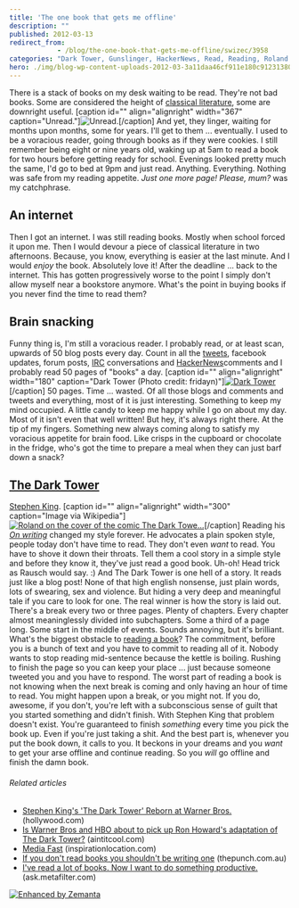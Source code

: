 ```yaml
---
title: 'The one book that gets me offline'
description: ""
published: 2012-03-13
redirect_from: 
            - /blog/the-one-book-that-gets-me-offline/swizec/3958
categories: "Dark Tower, Gunslinger, HackerNews, Read, Reading, Roland Deschain, Stephen King, The Dark Tower VII: The Dark Tower, Twitter, Uncategorized, Writing"
hero: ./img/blog-wp-content-uploads-2012-03-3a11daa46cf911e180c9123138016265_74.jpg
---
```

There is a stack of books on my desk waiting to be read. They&#x27;re not bad books. Some are considered the height of [classical literature](http://en.wikipedia.org/wiki/Classics "Classics"), some are downright useful. \[caption id=&quot;&quot; align=&quot;alignright&quot; width=&quot;367&quot; caption=&quot;Unread.&quot;]![Unread.](./img/blog-wp-content-uploads-2012-03-3a11daa46cf911e180c9123138016265_74.jpg "Unread.")\[/caption] And yet, they linger, waiting for months upon months, some for years. I&#x27;ll get to them ... eventually. I used to be a voracious reader, going through books as if they were cookies. I still remember being eight or nine years old, waking up at 5am to read a book for two hours before getting ready for school. Evenings looked pretty much the same, I&#x27;d go to bed at 9pm and just read. Anything. Everything. Nothing was safe from my reading appetite. _Just one more page! Please, mum?_ was my catchphrase.

## An internet

Then I got an internet. I was still reading books. Mostly when school forced it upon me. Then I would devour a piece of classical literature in two afternoons. Because, you know, everything is easier at the last minute. And I would _enjoy_ the book. Absolutely love it! After the deadline ... back to the internet. This has gotten progressively worse to the point I simply don&#x27;t allow myself near a bookstore anymore. What&#x27;s the point in buying books if you never find the time to read them?

## Brain snacking

Funny thing is, I&#x27;m still a voracious reader. I probably read, or at least scan, upwards of 50 blog posts every day. Count in all the [tweets](http://twitter.com "Twitter"), facebook updates, forum posts, [IRC](http://en.wikipedia.org/wiki/Internet_Relay_Chat "Internet Relay Chat") conversations and [HackerNews](http://news.ycombinator.com/ "Hacker News")comments and I probably read 50 pages of &quot;books&quot; a day. \[caption id=&quot;&quot; align=&quot;alignright&quot; width=&quot;180&quot; caption=&quot;Dark Tower (Photo credit: fridayn)&quot;][![Dark Tower](./img/blog-wp-content-uploads-2012-03-119923039_1333cbbd02_m1.jpg "Dark Tower")](http://www.flickr.com/photos/60697241@N00/119923039)\[/caption] 50 pages. Time ... wasted. Of all those blogs and comments and tweets and everything, most of it is just interesting. Something to keep my mind occupied. A little candy to keep me happy while I go on about my day. Most of it isn&#x27;t even that well written! But hey, it&#x27;s always right there. At the tip of my fingers. Something new always coming along to satisfy my voracious appetite for brain food. Like crisps in the cupboard or chocolate in the fridge, who&#x27;s got the time to prepare a meal when they can just barf down a snack?

## [The Dark Tower](http://www.amazon.com/Dark-Tower-Book/dp/1880418622%3FSubscriptionId%3D0G81C5DAZ03ZR9WH9X82%26tag%3Dageewitahat-20%26linkCode%3Dxm2%26camp%3D2025%26creative%3D165953%26creativeASIN%3D1880418622 "The Dark Tower (The Dark Tower, Book 7)")

[Stephen King](http://www.rottentomatoes.com/celebrity/stephen_king "Stephen King"). \[caption id=&quot;&quot; align=&quot;alignright&quot; width=&quot;300&quot; caption=&quot;Image via Wikipedia&quot;][![Roland on the cover of the comic The Dark Towe...](./img/blog-wp-content-uploads-2012-03-Marveldarktower3.jpg "Roland on the cover of the comic The Dark Towe...")](http://en.wikipedia.org/wiki/File:Marveldarktower.jpg)\[/caption] Reading his _[On writing](http://www.amazon.com/Writing-Memoir-Craft-Stephen-King/dp/0684853523%3FSubscriptionId%3D0G81C5DAZ03ZR9WH9X82%26tag%3Dageewitahat-20%26linkCode%3Dxm2%26camp%3D2025%26creative%3D165953%26creativeASIN%3D0684853523 "On Writing:  A Memoir of the Craft")_ changed my style forever. He advocates a plain spoken style, people today don&#x27;t have time to read. They don&#x27;t even _want_ to read. You have to shove it down their throats. Tell them a cool story in a simple style and before they know it, they&#x27;ve just read a good book. Uh-oh! Head trick as Rausch would say. :) And The Dark Tower is one hell of a story. It reads just like a blog post! None of that high english nonsense, just plain words, lots of swearing, sex and violence. But hiding a very deep and meaningful tale if you care to look for one. The real winner is how the story is laid out. There&#x27;s a break every two or three pages. Plenty of chapters. Every chapter almost meaninglessly divided into subchapters. Some a third of a page long. Some start in the middle of events. Sounds annoying, but it&#x27;s brilliant. What&#x27;s the biggest obstacle to [reading a book](http://en.wikipedia.org/wiki/Reading_%28process%29 "Reading (process)")? The commitment, before you is a bunch of text and you have to commit to reading all of it. Nobody wants to stop reading mid-sentence because the kettle is boiling. Rushing to finish the page so you can keep your place ... just because someone tweeted you and you have to respond. The worst part of reading a book is not knowing when the next break is coming and only having an hour of time to read. You might happen upon a break, or you might not. If you do, awesome, if you don&#x27;t, you&#x27;re left with a subconscious sense of guilt that you started something and didn&#x27;t finish. With Stephen King that problem doesn&#x27;t exist. You&#x27;re guaranteed to finish _something_ every time you pick the book up. Even if you&#x27;re just taking a shit. And the best part is, whenever you put the book down, it calls to you. It beckons in your dreams and you _want_ to get your arse offline and continue reading. So you _will_ go offline and finish the damn book.

###### Related articles

- [Stephen King&#x27;s &#x27;The Dark Tower&#x27; Reborn at Warner Bros.](http://www.hollywood.com/news/Stephen_King_Dark_Tower_Reborn_at_Warner_Bros/20284768) (hollywood.com)
- [Is Warner Bros and HBO about to pick up Ron Howard&#x27;s adaptation of The Dark Tower?](http://www.aintitcool.com/node/54228) (aintitcool.com)
- [Media Fast](http://inspirationlocation.com/2012/03/09/media-fast/) (inspirationlocation.com)
- [If you don&#x27;t read books you shouldn&#x27;t be writing one](http://www.thepunch.com.au/articles/if-you-dont-read-books-you-shouldnt-be-writing-one/) (thepunch.com.au)
- [I&#x27;ve read a lot of books. Now I want to do something productive.](http://ask.metafilter.com/210313/Ive-read-a-lot-of-books-Now-I-want-to-do-something-productive) (ask.metafilter.com)

[![Enhanced by Zemanta](http://img.zemanta.com/zemified_e.png?x-id=ff183402-80a3-4b6d-bc8c-c06bb5428539)](http://www.zemanta.com/ "Enhanced by Zemanta")
